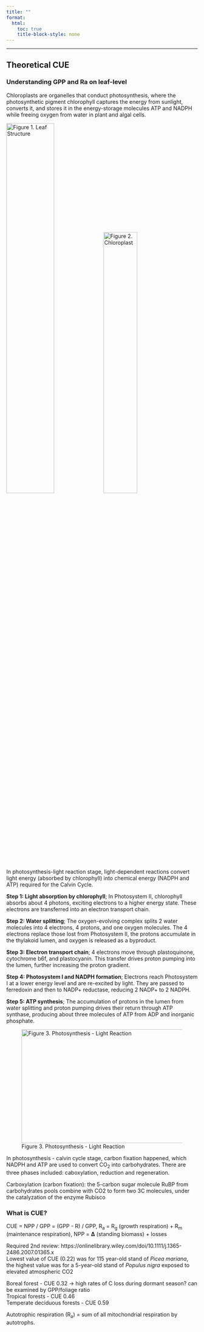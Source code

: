 ```yaml
---
title: ""
format:
  html:
    toc: true
    title-block-style: none
---
```


------------------------------------------------------------------------

## Theoretical CUE

### Understanding GPP and Ra on leaf-level

Chloroplasts are organelles that conduct photosynthesis, where the photosynthetic pigment chlorophyll captures the energy from sunlight, converts it, and stores it in the energy-storage molecules ATP and NADPH while freeing oxygen from water in plant and algal cells.

::: {layout="[[1,1]]"}
![Figure 1. Leaf Structure](img/leafstructure.png){width="50%"} ![Figure 2. Chloroplast](img/Chloroplast.png){width="42%"}
:::

In photosynthesis-light reaction stage, light-dependent reactions convert light energy (absorbed by chlorophyll) into chemical energy (NADPH and ATP) required for the Calvin Cycle.

**Step 1: Light absorption by chlorophyll**; In Photosystem II, chlorophyll absorbs about 4 photons, exciting electrons to a higher energy state. These electrons are transferred into an electron transport chain.

**Step 2: Water splitting**; The oxygen-evolving complex splits 2 water molecules into 4 electrons, 4 protons, and one oxygen molecules. The 4 electrons replace those lost from Photosystem II, the protons accumulate in the thylakoid lumen, and oxygen is released as a byproduct.

**Step 3: Electron transport chain**; 4 electrons move through plastoquinone, cytochrome b6f, and plastocyanin. This transfer drives proton pumping into the lumen, further increasing the proton gradient.

**Step 4: Photosystem I and NADPH formation**; Electrons reach Photosystem I at a lower energy level and are re-excited by light. They are passed to ferredoxin and then to NADP+ reductase, reducing 2 NADP+ to 2 NADPH.

**Step 5: ATP synthesis**; The accumulation of protons in the lumen from water splitting and proton pumping drives their return through ATP synthase, producing about three molecules of ATP from ADP and inorganic phosphate.

![Figure 3. Photosynthesis - Light Reaction](img/LightReaction.png){width="600" height="300"}

In photosynthesis - calvin cycle stage, carbon fixation happened, which NADPH and ATP are used to convert CO~2~ into carbohydrates. There are three phases included: caboxylation, reduction and regeneration.

Carboxylation (carbon fixation): the 5-carbon sugar molecule RuBP from carbohydrates pools combine with CO2 to form two 3C molecules, under the catalyzation of the enzyme Rubisco

### What is CUE?

CUE = NPP / GPP = (GPP - R) / GPP, R~a~ = R~g~ (growth respiration) + R~m~ (maintenance respiration), NPP = **Δ** (standing biomass) + losses

Required 2nd review: https://onlinelibrary.wiley.com/doi/10.1111/j.1365-2486.2007.01365.x\
Lowest value of CUE (0.22) was for 115 year-old stand of *Picea mariana*, the highest value was for a 5-year-old stand of *Populus nigra* exposed to elevated atmospheric CO2

Boreal forest - CUE 0.32 -\> high rates of C loss during dormant season? can be examined by GPP/foliage ratio\
Tropical forests - CUE 0.46\
Temperate deciduous forests - CUE 0.59

Autotrophic respiration (R~a~) = sum of all mitochondrial respiration by autotrophs.
